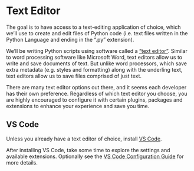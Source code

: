 

# Text Editor

The goal is to have access to a text-editing application of choice, which we'll use to create and edit files of Python code (i.e. text files written in the Python Language and ending in the ".py" extension).

We'll be writing Python scripts using software called a ["text editor"](https://idrh.ku.edu/text-editors-and-word-processors). Similar to word processing software like Microsoft Word, text editors allow us to write and save documents of text. But unlike word processors, which save extra metadata (e.g. styles and formatting) along with the underling text, text editors allow us to save files comprised of just text.

There are many text editor options out there, and it seems each developer has their own preference. Regardless of which text editor you choose, you are highly encouraged to configure it with certain plugins, packages and extensions to enhance your experience and save you time.


## VS Code

Unless you already have a text editor of choice, install [VS Code](https://code.visualstudio.com/).

After installing VS Code, take some time to explore the settings and available extensions. Optionally see the [VS Code Configuration Guide](./vs-code-config.qmd) for more details.
